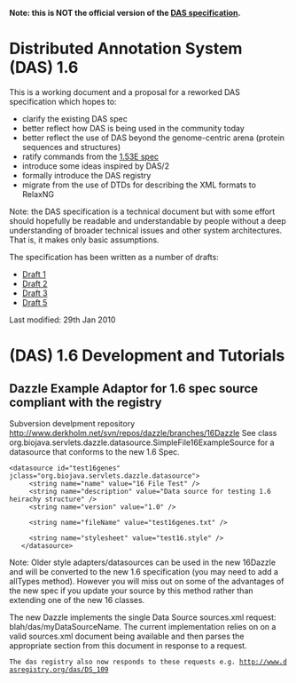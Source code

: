 '''Note: this is NOT the official version of the [http://biodas.org/documents/spec.html DAS specification].'''

=Distributed Annotation System (DAS) 1.6=

This is a working document and a proposal for a reworked DAS specification which hopes to:
* clarify the existing DAS spec
* better reflect how DAS is being used in the community today
* better reflect the use of DAS beyond the genome-centric arena (protein sequences and structures)
* ratify commands from the [http://www.dasregistry.org/spec_1.53E.jsp 1.53E spec] 
* introduce some ideas inspired by DAS/2
* formally introduce the DAS registry
* migrate from the use of DTDs for describing the XML formats to RelaxNG

Note: the DAS specification is a technical document but with some effort should hopefully be readable and understandable by people without a deep understanding of broader technical issues and other system architectures. That is, it makes only basic assumptions.

The specification has been written as a number of drafts:
* [http://www.ebi.ac.uk/~aj/1.6_draft1/documents/spec.html Draft 1]
* [http://www.ebi.ac.uk/~aj/1.6_draft2/documents/spec.html Draft 2]
* [http://www.ebi.ac.uk/~aj/1.6_draft3/documents/spec.html Draft 3]
* [http://www.ebi.ac.uk/~aj/1.6_draft5/documents/spec.html Draft 5]
Last modified: 29th Jan 2010


=(DAS) 1.6 Development and Tutorials=
==Dazzle Example Adaptor for 1.6 spec source compliant with the registry ==

Subversion develpment repository http://www.derkholm.net/svn/repos/dazzle/branches/16Dazzle
See class org.biojava.servlets.dazzle.datasource.SimpleFile16ExampleSource for a datasource that conforms to the new 1.6 Spec.
<pre>
<datasource id="test16genes" jclass="org.biojava.servlets.dazzle.datasource">
     <string name="name" value="16 File Test" />
     <string name="description" value="Data source for testing 1.6 heirachy structure" />
     <string name="version" value="1.0" /> 
     
     <string name="fileName" value="test16genes.txt" />

     <string name="stylesheet" value="test16.style" />
   </datasource>
</pre>
Note: Older style adapters/datasources can be used in the new 16Dazzle and will be converted to the new 1.6 specification (you may need to add a allTypes method). However you will miss out on some of the advantages of the new spec if you update your source by this method rather than extending one of the new 16 classes.

The new Dazzle implements the single Data Source sources.xml request: blah/das/myDataSourceName. The current implementation relies on on a valid sources.xml document being available and then parses the appropriate section from this document in response to a request.

 The das registry also now responds to these requests e.g. http://www.dasregistry.org/das/DS_109